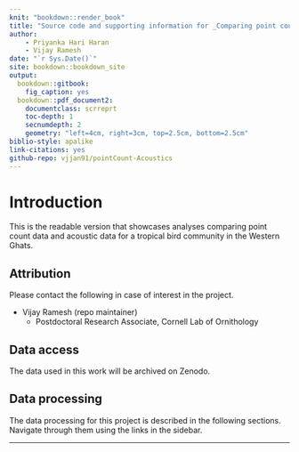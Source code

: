 ```yaml
--- 
knit: "bookdown::render_book"
title: "Source code and supporting information for _Comparing point count surveys to acoustic data across a gradient of forest regeneration in the Western Ghats_"
author:
    - Priyanka Hari Haran
    - Vijay Ramesh    
date: "`r Sys.Date()`"
site: bookdown::bookdown_site
output: 
  bookdown::gitbook:
    fig_caption: yes
  bookdown::pdf_document2:
    documentclass: scrreprt
    toc-depth: 1
    secnumdepth: 2
    geometry: "left=4cm, right=3cm, top=2.5cm, bottom=2.5cm"
biblio-style: apalike
link-citations: yes
github-repo: vjjan91/pointCount-Acoustics
---
```


# Introduction

This is the readable version that showcases analyses comparing point count data and acoustic data for a tropical bird community in the Western Ghats.  

## Attribution

Please contact the following in case of interest in the project.

- Vijay Ramesh (repo maintainer)
    - Postdoctoral Research Associate, Cornell Lab of Ornithology  

## Data access

The data used in this work will be archived on Zenodo.  

## Data processing

The data processing for this project is described in the following sections. Navigate through them using the links in the sidebar.  

---